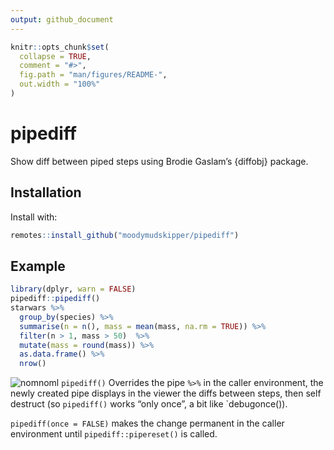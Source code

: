 ```yaml
---
output: github_document
---
```


<!-- README.md is generated from README.Rmd. Please edit that file -->

```r
knitr::opts_chunk$set(
  collapse = TRUE,
  comment = "#>",
  fig.path = "man/figures/README-",
  out.width = "100%"
)
```

# pipediff

Show diff between piped steps using Brodie Gaslam's {diffobj} package.

## Installation

Install with:

``` r
remotes::install_github("moodymudskipper/pipediff")
```

## Example

```r
library(dplyr, warn = FALSE)
pipediff::pipediff()
starwars %>%
  group_by(species) %>%
  summarise(n = n(), mass = mean(mass, na.rm = TRUE)) %>%
  filter(n > 1, mass > 50)  %>%
  mutate(mass = round(mass)) %>%
  as.data.frame() %>%
  nrow()
```

![nomnoml](man/figures/pipediff.gif)
`pipediff()` Overrides the pipe `%>%` in the caller environment, the newly created pipe displays in the viewer the diffs between steps, then self destruct (so `pipediff()` works "only once", a bit like `debugonce()).

`pipediff(once = FALSE)` makes the change permanent in the caller environment until `pipediff::pipereset()` is called.
